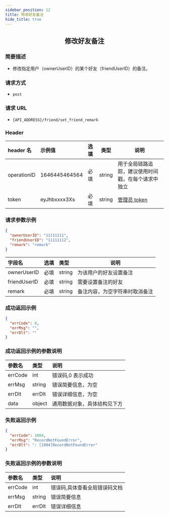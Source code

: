 ```yaml
---
sidebar_position: 12
title: 修改好友备注
hide_title: true
---
```


<center>

## 修改好友备注

</center>

### 简要描述

- 修改指定用户（ownerUserID）的某个好友（friendUserID）的备注。

### 请求方式

- `post`

### 请求 URL

- `{API_ADDRESS}/friend/set_friend_remark`

### Header

| header 名   | 示例值        | 选填 | 类型   | 说明                         |
| :---------- | :------------ | :--- | ------ | ---------------------------- |
| operationID | 1646445464564 | 必填 | string | 用于全局链路追踪，建议使用时间戳，在每个请求中独立 |
| token       | eyJhbxxxx3Xs  | 必填 | string | [管理员 token](docs/restapi/apis/authenticationManagement/getToken.mdx)                 |

### 请求参数示例

```json
{
  "ownerUserID": "11111111",
  "friendUserID": "11111112",
  "remark": "remark"
}
```

| 字段名       | 选填 | 类型   | 说明                           |
| :----------- | :--- | :----- | ------------------------------ |
| ownerUserID  | 必填 | string | 为该用户的好友设置备注         |
| friendUserID | 必填 | string | 需要设置备注的好友             |
| remark       | 必填 | string | 备注内容，为空字符串时取消备注 |

### 成功返回示例

```json
{
  "errCode": 0,
  "errMsg": "",
  "errDlt": ""
}
```

### 成功返回示例的参数说明

| 参数名  | 类型   | 说明                         |
| :------ | :----- | :--------------------------- |
| errCode | int    | 错误码,0 表示成功            |
| errMsg  | string | 错误简要信息，为空    |
| errDlt  | errDlt | 错误详细信息，为空    |
| data    | object | 通用数据对象，具体结构见下方 |

### 失败返回示例

```json
{
  "errCode": 1004,
  "errMsg": "RecordNotFoundError",
  "errDlt": ": [1004]RecordNotFoundError"
}
```

### 失败返回示例的参数说明

| 参数名  | 类型   | 说明                          |
| :------ | :----- | :---------------------------- |
| errCode | int    | 错误码,具体查看全局错误码文档 |
| errMsg  | string | 错误简要信息                  |
| errDlt  | errDlt | 错误详细信息                  |
